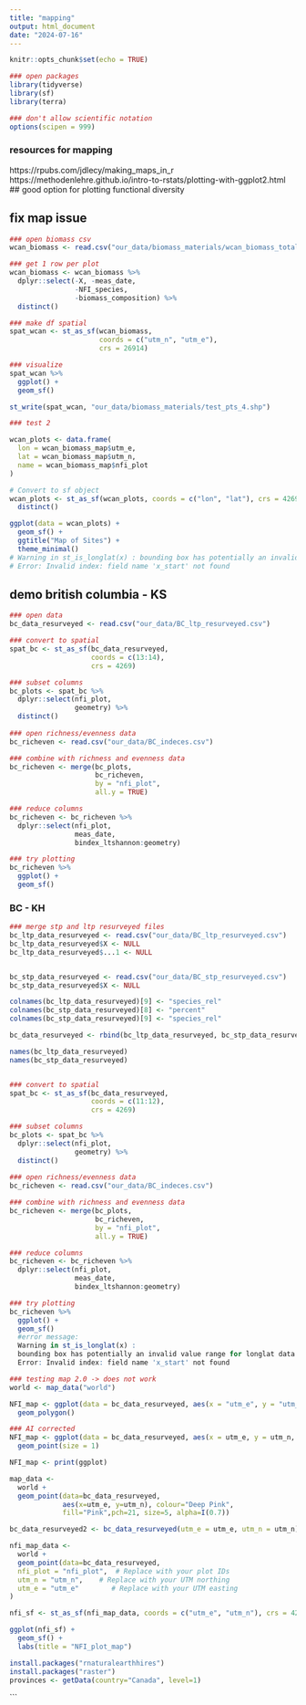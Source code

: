```yaml
---
title: "mapping"
output: html_document
date: "2024-07-16"
---
```


```r
knitr::opts_chunk$set(echo = TRUE)

### open packages
library(tidyverse)
library(sf)
library(terra)

### don't allow scientific notation
options(scipen = 999)
```
### resources for mapping
https://rpubs.com/jdlecy/making_maps_in_r 
https://methodenlehre.github.io/intro-to-rstats/plotting-with-ggplot2.html 
  ## good option for plotting functional diversity

## fix map issue
```r
### open biomass csv
wcan_biomass <- read.csv("our_data/biomass_materials/wcan_biomass_total.csv")

### get 1 row per plot
wcan_biomass <- wcan_biomass %>%
  dplyr::select(-X, -meas_date, 
                -NFI_species, 
                -biomass_composition) %>%
  distinct()

### make df spatial
spat_wcan <- st_as_sf(wcan_biomass,
                      coords = c("utm_n", "utm_e"),
                      crs = 26914)

### visualize
spat_wcan %>%
  ggplot() +
  geom_sf()

st_write(spat_wcan, "our_data/biomass_materials/test_pts_4.shp")

### test 2

wcan_plots <- data.frame(
  lon = wcan_biomass_map$utm_e,
  lat = wcan_biomass_map$utm_n,
  name = wcan_biomass_map$nfi_plot
)

# Convert to sf object
wcan_plots <- st_as_sf(wcan_plots, coords = c("lon", "lat"), crs = 4269) %>%
  distinct()

ggplot(data = wcan_plots) +
  geom_sf() +
  ggtitle("Map of Sites") +
  theme_minimal()
# Warning in st_is_longlat(x) : bounding box has potentially an invalid value range for longlat data
# Error: Invalid index: field name 'x_start' not found
```



## demo british columbia - KS
```r
### open data
bc_data_resurveyed <- read.csv("our_data/BC_ltp_resurveyed.csv")

### convert to spatial
spat_bc <- st_as_sf(bc_data_resurveyed,
                    coords = c(13:14),
                    crs = 4269) 

### subset columns
bc_plots <- spat_bc %>%
  dplyr::select(nfi_plot,
                geometry) %>%
  distinct()
  
### open richness/evenness data
bc_richeven <- read.csv("our_data/BC_indeces.csv")

### combine with richness and evenness data
bc_richeven <- merge(bc_plots,
                     bc_richeven,
                     by = "nfi_plot",
                     all.y = TRUE)

### reduce columns
bc_richeven <- bc_richeven %>%
  dplyr::select(nfi_plot,
                meas_date,
                bindex_ltshannon:geometry)

### try plotting
bc_richeven %>%
  ggplot() +
  geom_sf()
```

### BC - KH
```r
### merge stp and ltp resurveyed files
bc_ltp_data_resurveyed <- read.csv("our_data/BC_ltp_resurveyed.csv") 
bc_ltp_data_resurveyed$X <- NULL
bc_ltp_data_resurveyed$...1 <- NULL


bc_stp_data_resurveyed <- read.csv("our_data/BC_stp_resurveyed.csv")
bc_stp_data_resurveyed$X <- NULL

colnames(bc_ltp_data_resurveyed)[9] <- "species_rel"
colnames(bc_stp_data_resurveyed)[8] <- "percent"
colnames(bc_stp_data_resurveyed)[9] <- "species_rel"

bc_data_resurveyed <- rbind(bc_ltp_data_resurveyed, bc_stp_data_resurveyed)

names(bc_ltp_data_resurveyed)
names(bc_stp_data_resurveyed)


### convert to spatial
spat_bc <- st_as_sf(bc_data_resurveyed,
                    coords = c(11:12),
                    crs = 4269) 

### subset columns
bc_plots <- spat_bc %>%
  dplyr::select(nfi_plot,
                geometry) %>%
  distinct()
  
### open richness/evenness data
bc_richeven <- read.csv("our_data/BC_indeces.csv")

### combine with richness and evenness data
bc_richeven <- merge(bc_plots,
                     bc_richeven,
                     by = "nfi_plot",
                     all.y = TRUE)

### reduce columns
bc_richeven <- bc_richeven %>%
  dplyr::select(nfi_plot,
                meas_date,
                bindex_ltshannon:geometry)

### try plotting
bc_richeven %>%
  ggplot() +
  geom_sf() 
  #error message:
  Warning in st_is_longlat(x) :
  bounding box has potentially an invalid value range for longlat data
  Error: Invalid index: field name 'x_start' not found

### testing map 2.0 -> does not work
world <- map_data("world")

NFI_map <- ggplot(data = bc_data_resurveyed, aes(x = "utm_e", y = "utm_n", colour = factor(nfi_plot)), size = 1) +
  geom_polygon()

### AI corrected
NFI_map <- ggplot(data = bc_data_resurveyed, aes(x = utm_e, y = utm_n, colour = factor(nfi_plot))) +
  geom_point(size = 1)

NFI_map <- print(ggplot)

map_data <- 
  world +
  geom_point(data=bc_data_resurveyed, 
             aes(x=utm_e, y=utm_n), colour="Deep Pink", 
             fill="Pink",pch=21, size=5, alpha=I(0.7))

bc_data_resurveyed2 <- bc_data_resurveyed(utm_e = utm_e, utm_n = utm_n)

nfi_map_data <- 
  world + 
  geom_point(data=bc_data_resurveyed, 
  nfi_plot = "nfi_plot",  # Replace with your plot IDs
  utm_n = "utm_n",    # Replace with your UTM northing
  utm_e = "utm_e"        # Replace with your UTM easting
)

nfi_sf <- st_as_sf(nfi_map_data, coords = c("utm_e", "utm_n"), crs = 4269)

ggplot(nfi_sf) +
  geom_sf() +
  labs(title = "NFI_plot_map")

install.packages("rnaturalearthhires")
install.packages("raster")
provinces <- getData(country="Canada", level=1)


```
```

